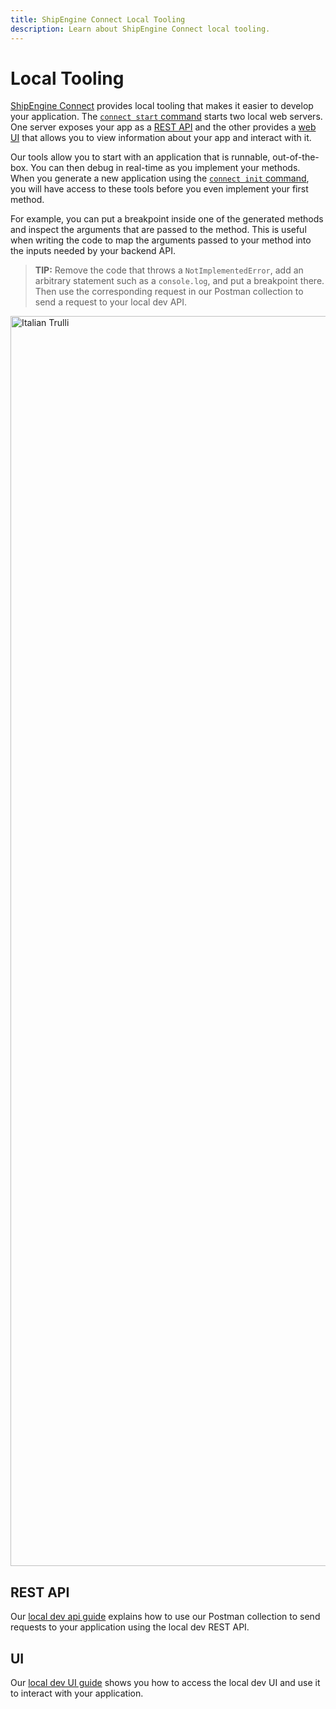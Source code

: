 ```yaml
---
title: ShipEngine Connect Local Tooling
description: Learn about ShipEngine Connect local tooling.
---
```


Local Tooling
=================================
[ShipEngine Connect](./../../index.mdx) provides local tooling that makes it easier to develop your application.
The [`connect start` command](./../cli.mdx#run-your-app-locally) starts two local web servers. One server exposes your
app as a [REST API](#rest-api) and the other provides a [web UI](#ui) that allows you to view
information about your app and interact with it.

Our tools allow you to start with an application that is runnable, out-of-the-box. You can then debug in real-time as you implement
your methods. When you generate a new application using the [`connect init` command](./../cli.mdx#initialize-a-new-app),
 you will have access to these tools before you even implement your first method.

For example, you can put a breakpoint inside one of the generated methods and inspect the arguments that are passed to the method.
This is useful when writing the code to map the arguments passed to your method into the inputs needed by your backend
API.

> **TIP:**
> Remove the code that throws a `NotImplementedError`, add an arbitrary statement such as a `console.log`,
  and put a breakpoint there. Then use the corresponding request in our Postman collection to send
  a request to your local dev API.

<img src="/img/local-tooling/vs-breakpoint.png" alt="Italian Trulli" width="2000"/>

REST API
---------------------------
Our [local dev api guide](./../local-tooling/local-dev-api.mdx) explains how to use our Postman collection
to send requests to your application using the local dev REST API.



UI
-----------------------------------
Our [local dev UI guide](./../local-tooling/local-dev-ui.mdx) shows you how to access the local dev UI and use it
to interact with your application.

